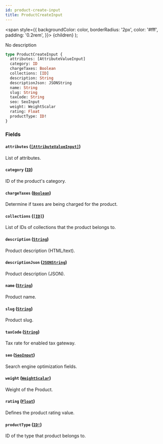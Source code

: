 ```yaml
---
id: product-create-input
title: ProductCreateInput
---
```


<span
style={{
      backgroundColor: color,
      borderRadius: '2px',
      color: '#fff',
      padding: '0.2rem',
    }}>
{children}
</span>
);

No description

```graphql
type ProductCreateInput {
  attributes: [AttributeValueInput]
  category: ID
  chargeTaxes: Boolean
  collections: [ID]
  description: String
  descriptionJson: JSONString
  name: String
  slug: String
  taxCode: String
  seo: SeoInput
  weight: WeightScalar
  rating: Float
  productType: ID!
}
```

### Fields

#### `attributes` ([`[AttributeValueInput]`](/api-reference/inputs/attribute-value-input.mdx))

List of attributes.

#### `category` ([`ID`](/api-reference/scalars/id.mdx))

ID of the product's category.

#### `chargeTaxes` ([`Boolean`](/api-reference/scalars/boolean.mdx))

Determine if taxes are being charged for the product.

#### `collections` ([`[ID]`](/api-reference/scalars/id.mdx))

List of IDs of collections that the product belongs to.

#### `description` ([`String`](/api-reference/scalars/string.mdx))

Product description (HTML/text).

#### `descriptionJson` ([`JSONString`](/api-reference/scalars/json-string.mdx))

Product description (JSON).

#### `name` ([`String`](/api-reference/scalars/string.mdx))

Product name.

#### `slug` ([`String`](/api-reference/scalars/string.mdx))

Product slug.

#### `taxCode` ([`String`](/api-reference/scalars/string.mdx))

Tax rate for enabled tax gateway.

#### `seo` ([`SeoInput`](/api-reference/inputs/seo-input.mdx))

Search engine optimization fields.

#### `weight` ([`WeightScalar`](/api-reference/scalars/weight-scalar.mdx))

Weight of the Product.

#### `rating` ([`Float`](/api-reference/scalars/float.mdx))

Defines the product rating value.

#### `productType` ([`ID!`](/api-reference/scalars/id.mdx))

ID of the type that product belongs to.
